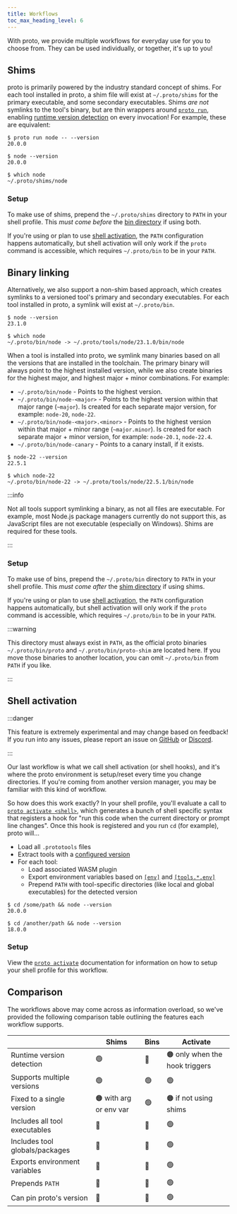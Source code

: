 ```yaml
---
title: Workflows
toc_max_heading_level: 6
---
```



With proto, we provide multiple workflows for everyday use for you to choose from. They can be used
individually, or together, it's up to you!

## Shims

proto is primarily powered by the industry standard concept of shims. For each tool installed in
proto, a shim file will exist at `~/.proto/shims` for the primary executable, and some secondary
executables. Shims _are not_ symlinks to the tool's binary, but are thin wrappers around
[`proto run`](./commands/run), enabling [runtime version detection](./detection) on every
invocation! For example, these are equivalent:

```shell
$ proto run node -- --version
20.0.0

$ node --version
20.0.0

$ which node
~/.proto/shims/node
```

### Setup

To make use of shims, prepend the `~/.proto/shims` directory to `PATH` in your shell profile. This
_must come before_ the [bin directory](#binary-linking) if using both.

If you're using or plan to use [shell activation](#shell-activation), the `PATH` configuration
happens automatically, but shell activation will only work if the `proto` command is accessible,
which requires `~/.proto/bin` to be in your `PATH`.

## Binary linking

Alternatively, we also support a non-shim based approach, which creates symlinks to a versioned
tool's primary and secondary executables. For each tool installed in proto, a symlink will exist at
`~/.proto/bin`.

```shell
$ node --version
23.1.0

$ which node
~/.proto/bin/node -> ~/.proto/tools/node/23.1.0/bin/node
```

When a tool is installed into proto, we symlink many binaries based on all the versions that are
installed in the toolchain. The primary binary will always point to the highest installed version,
while we also create binaries for the highest major, and highest major + minor combinations. For
example:

- `~/.proto/bin/node` - Points to the highest version.
- `~/.proto/bin/node-<major>` - Points to the highest version within that major range (`~major`). Is
  created for each separate major version, for example: `node-20`, `node-22`.
- `~/.proto/bin/node-<major>.<minor>` - Points to the highest version within that major + minor
  range (`~major.minor`). Is created for each separate major + minor version, for example:
  `node-20.1`, `node-22.4`.
- `~/.proto/bin/node-canary` - Points to a canary install, if it exists.

```shell
$ node-22 --version
22.5.1

$ which node-22
~/.proto/bin/node-22 -> ~/.proto/tools/node/22.5.1/bin/node
```

:::info

Not all tools support symlinking a binary, as not all files are executable. For example, most
Node.js package managers currently do not support this, as JavaScript files are not executable
(especially on Windows). Shims are required for these tools.

:::

### Setup

To make use of bins, prepend the `~/.proto/bin` directory to `PATH` in your shell profile. This
_must come after_ the [shim directory](#shims) if using shims.

If you're using or plan to use [shell activation](#shell-activation), the `PATH` configuration
happens automatically, but shell activation will only work if the `proto` command is accessible,
which requires `~/.proto/bin` to be in your `PATH`.

:::warning

This directory must always exist in `PATH`, as the official proto binaries `~/.proto/bin/proto` and
`~/.proto/bin/proto-shim` are located here. If you move those binaries to another location, you can
omit `~/.proto/bin` from `PATH` if you like.

:::

## Shell activation<VersionLabel version="0.38.0" />

:::danger

This feature is extremely experimental and may change based on feedback! If you run into any issues,
please report an issue on [GitHub](https://github.com/moonrepo/proto) or
[Discord](https://discord.gg/qCh9MEynv2).

:::

Our last workflow is what we call shell activation (or shell hooks), and it's where the proto
environment is setup/reset every time you change directories. If you're coming from another version
manager, you may be familiar with this kind of workflow.

So how does this work exactly? In your shell profile, you'll evaluate a call to
[`proto activate <shell>`](./commands/activate), which generates a bunch of shell specific syntax
that registers a hook for "run this code when the current directory or prompt line changes". Once
this hook is registered and you run `cd` (for example), proto will...

- Load all `.prototools` files
- Extract tools with a [configured version](./config#pinning-versions)
- For each tool:
  - Load associated WASM plugin
  - Export environment variables based on [`[env]`](./config#env) and
    [`[tools.*.env]`](./config#toolsenv)
  - Prepend `PATH` with tool-specific directories (like local and global executables) for the
    detected version

```shell
$ cd /some/path && node --version
20.0.0

$ cd /another/path && node --version
18.0.0
```

### Setup

View the [`proto activate`](./commands/activate#setup) documentation for information on how to setup
your shell profile for this workflow.

## Comparison

The workflows above may come across as information overload, so we've provided the following
comparison table outlining the features each workflow supports.

|                                | Shims                  | Bins | Activate                       |
| ------------------------------ | ---------------------- | ---- | ------------------------------ |
| Runtime version detection      | 🟢                     | 🔴   | 🟠 only when the hook triggers |
| Supports multiple versions     | 🟢                     | 🟢   | 🟢                             |
| Fixed to a single version      | 🟠 with arg or env var | 🟢   | 🟠 if not using shims          |
| Includes all tool executables  | 🔴                     | 🔴   | 🟢                             |
| Includes tool globals/packages | 🔴                     | 🔴   | 🟢                             |
| Exports environment variables  | 🔴                     | 🔴   | 🟢                             |
| Prepends `PATH`                | 🔴                     | 🔴   | 🟢                             |
| Can pin proto's version        | 🔴                     | 🔴   | 🟢                             |
